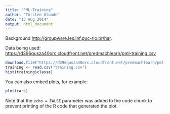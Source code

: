 ```yaml
---
title: "PML-Training"
author: "Torsten Glunde"
date: "13 Aug 2014"
output: html_document
---
```


Background <http://groupware.les.inf.puc-rio.br/har>.

Data being used: <https://d396qusza40orc.cloudfront.net/predmachlearn/pml-training.csv>

```r
download.file("https://d396qusza40orc.cloudfront.net/predmachlearn/pml-training.csv", method = "curl", destfile="training.csv")
training <- read.csv("training.csv")
hist(training$classe)
```

You can also embed plots, for example:

```r
plot(cars)
```

Note that the `echo = FALSE` parameter was added to the code chunk to prevent printing of the R code that generated the plot.
